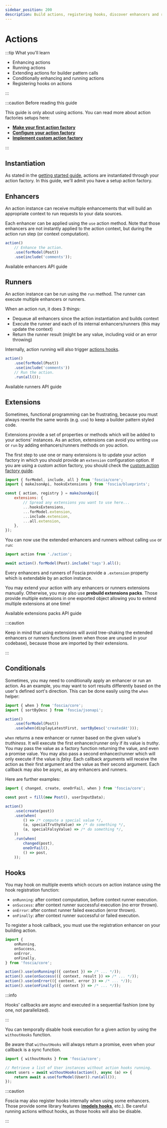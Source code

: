 ```yaml
---
sidebar_position: 200
description: Build actions, registering hooks, discover enhancers and runners.
---
```



# Actions

:::tip What you'll learn

-   Enhancing actions
-   Running actions
-   Extending actions for builder pattern calls
-   Conditionally enhancing and running actions
-   Registering hooks on actions

:::

:::caution Before reading this guide

This guide is only about using actions. You can read more about action factories
setups here:

- [**Make your first action factory**](/docs/getting-started#action-factory)
- [**Configure your action factory**](/docs/guides/action-factory-configuration)
- [**Implement custom action factory**](/docs/guides/custom-action-factory)

:::

## Instantiation

As stated in the [getting started guide](/docs/getting-started#running-simple-actions),
actions are instantiated through your action factory. In this guide, we'll admit
you have a setup action factory.

## Enhancers

An action instance can receive multiple enhancements that will build an
appropriate context to run requests to your data sources.

Each enhancer can be applied using the `use` action method. Note that those
enhancers are not instantly applied to the action context, but during the action
run step (or context computation).

```javascript
action()
    // Enhance the action.
    .use(forModel(Post))
    .use(include('comments'));
```

<Link
  className="button bg--primary"
  to="/docs/reference/actions-enhancers"
>
  Available enhancers API guide
</Link>

## Runners

An action instance can be run using the `run` method. The runner can execute
multiple enhancers or runners.

When an action run, it does 3 things:

-   Dequeue all enhancers since the action instantiation and builds context
-   Execute the runner and each of its internal enhancers/runners (this may
update the context)
-   Return the runner result (might be any value, including void or an error
throwing)

Internally, action running will also trigger [actions hooks](#hooks).

```javascript
action()
    .use(forModel(Post))
    .use(include('comments'))
    // Run the action.
    .run(all());
```

<Link
  className="button bg--primary"
  to="/docs/reference/actions-runners"
>
  Available runners API guide
</Link>

## Extensions

Sometimes, functional programming can be frustrating, because you must always
rewrite the same words (e.g. `use`) to keep a builder pattern styled code.

Extensions provide a set of properties or methods which will be added
to your actions' instances. As an action, extensions can avoid you writing
`use` or `run` by adding enhancers/runners methods on you action.

The first step to use one or many extensions is to update your action factory
in which you should provide an `extension` configuration option.
If you are using a custom action factory, you should check the
[custom action factory guide](/docs/guides/custom-action-factory).

```javascript title="action.js"
import { forModel, include, all } from 'foscia/core';
import { makeJsonApi, hooksExtensions } from 'foscia/blueprints';

const { action, registry } = makeJsonApi({
    extensions: {
        // Spread any extensions you want to use here...
        ...hooksExtensions,
        ...forModel.extension,
        ...include.extension,
        ...all.extension,
    },
});
```

You can now use the extended enhancers and runners without calling `use` or
`run`:

```javascript
import action from './action';

await action().forModel(Post).include('tags').all();
```

Every enhancers and runners of Foscia provide a `.extension` property
which is extendable by an action instance.

You may extend your action with any enhancers or runners extensions manually.
Otherwise, you may also use **prebuild extensions packs**. Those provide
multiple extensions in one exported object allowing you to extend multiple
extensions at one time!

<Link
  className="button bg--primary margin-bottom--lg"
  to="/docs/reference/actions-extensions"
>
  Available extensions packs API guide
</Link>

:::caution

Keep in mind that using extensions will avoid tree-shaking the extended
enhancers or runners functions (even when those are unused in your codebase),
because those are imported by their extensions.

:::

## Conditionals

Sometimes, you may need to conditionally apply an enhancer or run an action. As
an example, you may want to sort results differently based on the user's defined
sort's direction. This can be done easily using the `when` helper:

```javascript
import { when } from 'foscia/core';
import { sortByDesc } from 'foscia/jsonapi';

action()
    .use(forModel(Post))
    .use(when(displayLatestFirst, sortByDesc('createdAt')));
```

`when` returns a new enhancer or runner based on the given value's
_truthiness_. It will execute the first enhancer/runner only if its value is
_truthy_. You may pass the value as a factory function returning the value,
and even a promise value. You may also pass a second enhancer/runner which
will only execute if the value is _falsy_.
Each callback arguments will receive the action as their first argument
and the value as their second argument. Each callback may also be async,
as any enhancers and runners.

Here are further examples:

```javascript
import { changed, create, oneOrFail, when } from 'foscia/core';

const post = fill(new Post(), userInputData);

action()
    .use(create(post))
    .use(when(
        () => /* compute a special value */,
        (a, specialTruthyValue) => /* do something */,
        (a, specialFalsyValue) => /* do something */,
    ))
    .run(when(
        changed(post),
        oneOrFail(),
        () => post,
    ));
```

## Hooks

You may hook on multiple events which occurs on action instance using the hook
registration function:

-   `onRunning`: after context computation, before context runner execution.
-   `onSuccess`: after context runner successful execution (no error thrown).
-   `onError`: after context runner failed execution (error thrown).
-   `onFinally`: after context runner successful or failed execution.

To register a hook callback, you must use the registration enhancer on your
building action.

```javascript
import {
    onRunning,
    onSuccess,
    onError,
    onFinally,
} from 'foscia/core';

action().use(onRunning(({ context }) => /* ... */));
action().use(onSuccess(({ context, result }) => /* ... */));
action().use(onError(({ context, error }) => /* ... */));
action().use(onFinally(({ context }) => /* ... */));
```

:::info

Hooks' callbacks are async and executed in a sequential fashion (one by one,
not parallelized).

:::

You can temporally disable hook execution for a given action by using the
`withoutHooks` function.

Be aware that `withoutHooks` will always return a promise, even when
your callback is a sync function.

```javascript
import { withoutHooks } from 'foscia/core';

// Retrieve a list of User instances without action hooks running.
const users = await withoutHooks(action(), async (a) => {
    return await a.use(forModel(User)).run(all());
});
```

:::caution

Foscia may also register hooks internally when using some enhancers. Those
provide some library features
([**models hooks**](/docs/core-concepts/models#hooks), etc.). Be careful running
actions without hooks, as those hooks will also be disable.

:::
